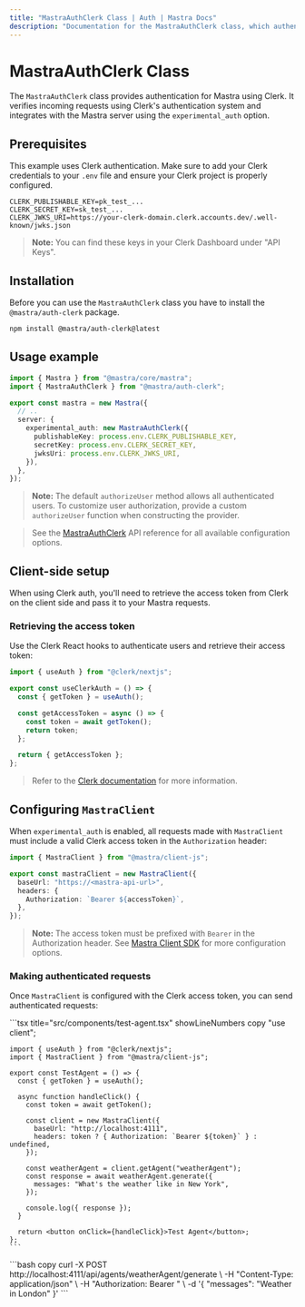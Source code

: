 ```yaml
---
title: "MastraAuthClerk Class | Auth | Mastra Docs"
description: "Documentation for the MastraAuthClerk class, which authenticates Mastra applications using Clerk authentication."
---
```



# MastraAuthClerk Class

The `MastraAuthClerk` class provides authentication for Mastra using Clerk. It verifies incoming requests using Clerk's authentication system and integrates with the Mastra server using the `experimental_auth` option.

## Prerequisites

This example uses Clerk authentication. Make sure to add your Clerk credentials to your `.env` file and ensure your Clerk project is properly configured.

```env title=".env" copy
CLERK_PUBLISHABLE_KEY=pk_test_...
CLERK_SECRET_KEY=sk_test_...
CLERK_JWKS_URI=https://your-clerk-domain.clerk.accounts.dev/.well-known/jwks.json
```

> **Note:** You can find these keys in your Clerk Dashboard under "API Keys".

## Installation

Before you can use the `MastraAuthClerk` class you have to install the `@mastra/auth-clerk` package.

```bash copy
npm install @mastra/auth-clerk@latest
```

## Usage example

```typescript {2,7-11} title="src/mastra/index.ts" showLineNumbers copy
import { Mastra } from "@mastra/core/mastra";
import { MastraAuthClerk } from "@mastra/auth-clerk";

export const mastra = new Mastra({
  // ..
  server: {
    experimental_auth: new MastraAuthClerk({
      publishableKey: process.env.CLERK_PUBLISHABLE_KEY,
      secretKey: process.env.CLERK_SECRET_KEY,
      jwksUri: process.env.CLERK_JWKS_URI,
    }),
  },
});
```

> **Note:** The default `authorizeUser` method allows all authenticated users. To customize user authorization, provide a custom `authorizeUser` function when constructing the provider.

> See the [MastraAuthClerk](/reference/auth/clerk) API reference for all available configuration options.

## Client-side setup

When using Clerk auth, you'll need to retrieve the access token from Clerk on the client side and pass it to your Mastra requests.

### Retrieving the access token

Use the Clerk React hooks to authenticate users and retrieve their access token:

```typescript title="lib/auth.ts" showLineNumbers copy
import { useAuth } from "@clerk/nextjs";

export const useClerkAuth = () => {
  const { getToken } = useAuth();

  const getAccessToken = async () => {
    const token = await getToken();
    return token;
  };

  return { getAccessToken };
};
```

> Refer to the [Clerk documentation](https://clerk.com/docs) for more information.

## Configuring `MastraClient`

When `experimental_auth` is enabled, all requests made with `MastraClient` must include a valid Clerk access token in the `Authorization` header:

```typescript {6} title="lib/mastra/mastra-client.ts" showLineNumbers copy
import { MastraClient } from "@mastra/client-js";

export const mastraClient = new MastraClient({
  baseUrl: "https://<mastra-api-url>",
  headers: {
    Authorization: `Bearer ${accessToken}`,
  },
});
```

> **Note:** The access token must be prefixed with `Bearer` in the Authorization header.
> See [Mastra Client SDK](/docs/server-db/mastra-client) for more configuration options.

### Making authenticated requests

Once `MastraClient` is configured with the Clerk access token, you can send authenticated requests:

<Tabs>
  <TabItem value="react" label="React">
    ```tsx title="src/components/test-agent.tsx" showLineNumbers copy
    "use client";

    import { useAuth } from "@clerk/nextjs";
    import { MastraClient } from "@mastra/client-js";

    export const TestAgent = () => {
      const { getToken } = useAuth();

      async function handleClick() {
        const token = await getToken();

        const client = new MastraClient({
          baseUrl: "http://localhost:4111",
          headers: token ? { Authorization: `Bearer ${token}` } : undefined,
        });

        const weatherAgent = client.getAgent("weatherAgent");
        const response = await weatherAgent.generate({
          messages: "What's the weather like in New York",
        });

        console.log({ response });
      }

      return <button onClick={handleClick}>Test Agent</button>;
    };
    ```

  </TabItem>
  <TabItem value="curl" label="cURL">
    ```bash copy
    curl -X POST http://localhost:4111/api/agents/weatherAgent/generate \
      -H "Content-Type: application/json" \
      -H "Authorization: Bearer <your-clerk-access-token>" \
      -d '{
        "messages": "Weather in London"
      }'
    ```
  </TabItem>
</Tabs>
